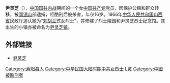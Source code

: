{{Unreferenced|time=2014-02-19T01:41:30+00:00}}
'''尹灵芝'''（{{bd|1931年|3月12日|1947年|11月3日|catIdx=Yin,尹}}），[[中国|中国]][[国共内战|国共内战]]期间的一个女[[中国共产党|中国共产党]]党员，因保护公粮和群众转移，被[[阎锡山|阎锡山]]部逮捕，经酷刑后被杀害，年仅16岁。1966年[[中华人民共和国|中华人民共和国]][[山西省|山西省]]民政厅追认她为“[[刘胡兰|刘胡兰]]式女烈士”，并修建了烈士陵园和尹灵芝烈士纪念馆。其出生的小镇亦被命名为[[尹灵芝镇|尹灵芝镇]]。

==外部链接==
* [http://www.jrsx.com.cn/sjmr/dsrw/yinlingzhi.asp 尹灵芝] {{Wayback|url=http://www.jrsx.com.cn/sjmr/dsrw/yinlingzhi.asp |date=20140226055013 }}

{{中国人物小作品}}
{{DEFAULTSORT:Y}}
[[Category:寿阳县人|Category:寿阳县人]]
[[Category:中华民国大陆时期中共女烈士|Category:中华民国大陆时期中共女烈士]]
[[Category:尹姓|L灵]]
[[Category:中國被酷刑者|Category:中國被酷刑者]]